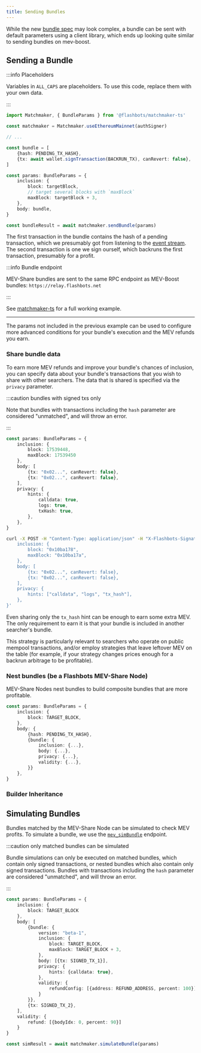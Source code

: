 ```yaml
---
title: Sending Bundles
---
```



While the new [bundle spec](/flashbots-mev-share/searchers/understanding-bundles#bundle-definition) may look complex, a bundle can be sent with default parameters using a client library, which ends up looking quite similar to sending bundles on mev-boost.

## Sending a Bundle

:::info Placeholders

Variables in `ALL_CAPS` are placeholders. To use this code, replace them with your own data.

:::

<Tabs>
<TabItem value="ts" label="matchmaker-ts">

```typescript
import Matchmaker, { BundleParams } from '@flashbots/matchmaker-ts'

const matchmaker = Matchmaker.useEthereumMainnet(authSigner)

// ...

const bundle = [
    {hash: PENDING_TX_HASH},
    {tx: await wallet.signTransaction(BACKRUN_TX), canRevert: false},
]

const params: BundleParams = {
    inclusion: {
        block: targetBlock,
        // target several blocks with `maxBlock`
        maxBlock: targetBlock + 3,
    },
    body: bundle,
}

const bundleResult = await matchmaker.sendBundle(params)
```

The first transaction in the bundle contains the hash of a pending transaction, which we presumably got from listening to the [event stream](/flashbots-mev-share/searchers/event-stream). The second transaction is one we sign ourself, which backruns the first transaction, presumably for a profit.

:::info Bundle endpoint

MEV-Share bundles are sent to the same RPC endpoint as MEV-Boost bundles: `https://relay.flashbots.net`

:::

See [matchmaker-ts](https://github.com/flashbots/matchmaker-ts/blob/main/src/examples/sendBackrunBundle.ts) for a full working example.

</TabItem>
</Tabs>

---

The params not included in the previous example can be used to configure more advanced conditions for your bundle's execution and the MEV refunds you earn.

### Share bundle data

To earn more MEV refunds and improve your bundle's chances of inclusion, you can specify data about your bundle's transactions that you wish to share with other searchers. The data that is shared is specified via the `privacy` parameter.

:::caution bundles with signed txs only

Note that bundles with transactions including the `hash` parameter are considered "unmatched", and will throw an error.

:::

<Tabs>
<TabItem value="ts" label="matchmaker-ts">

```typescript
const params: BundleParams = {
    inclusion: {
        block: 17539448,
        maxBlock: 17539450
    },
    body: [
        {tx: "0x02...", canRevert: false},
        {tx: "0x02...", canRevert: false},
    ],
    privacy: {
        hints: {
            calldata: true,
            logs: true,
            txHash: true,
        },
    },
}
```

</TabItem>
<TabItem value="curl" label="curl">

```sh
curl -X POST -H "Content-Type: application/json" -H "X-Flashbots-Signature: $FB_SIG" -d '{
    inclusion: {
        block: "0x10ba178",
        maxBlock: "0x10ba17a",
    },
    body: [
        {tx: "0x02...", canRevert: false},
        {tx: "0x02...", canRevert: false},
    ],
    privacy: {
        hints: ["calldata", "logs", "tx_hash"],
    },
}'
```
</TabItem>
</Tabs>


Even sharing only the `tx_hash` hint can be enough to earn some extra MEV. The only requirement to earn it is that your bundle is included in another searcher's bundle.

This strategy is particularly relevant to searchers who operate on public mempool transactions, and/or employ strategies that leave leftover MEV on the table (for example, if your strategy changes prices enough for a backrun arbitrage to be profitable).

### Nest bundles (be a Flashbots MEV-Share Node)

MEV-Share Nodes nest bundles to build composite bundles that are more profitable.

<Tabs>
<TabItem value="ts" label="matchmaker-ts">

```typescript
const params: BundleParams = {
    inclusion: {
        block: TARGET_BLOCK,
    },
    body: {
        {hash: PENDING_TX_HASH},
        {bundle: {
            inclusion: {...},
            body: {...},
            privacy: {...},
            validity: {...},
        }}
    },
}
```

</TabItem>
</Tabs>

### Builder Inheritance

<BuilderInheritance />

## Simulating Bundles

Bundles matched by the MEV-Share Node can be simulated to check MEV profits. To simulate a bundle, we use the [`mev_simBundle`](/flashbots-auction/searchers/advanced/rpc-endpoint#mev_simbundle) endpoint. 

:::caution only matched bundles can be simulated

Bundle simulations can only be executed on matched bundles, which contain only signed transactions, or nested bundles which also contain only signed transactions. Bundles with transactions including the `hash` parameter are considered "unmatched", and will throw an error.

:::

<Tabs>
<TabItem value="ts" label="matchmaker-ts">

```typescript
const params: BundleParams = {
    inclusion: {
        block: TARGET_BLOCK
    },
    body: [
        {bundle: {
            version: "beta-1",
            inclusion: {
                block: TARGET_BLOCK,
                maxBlock: TARGET_BLOCK + 3,
            },
            body: [{tx: SIGNED_TX_1}],
            privacy: {
                hints: {calldata: true},
            },
            validity: {
                refundConfig: [{address: REFUND_ADDRESS, percent: 100}]
            }
        }},
        {tx: SIGNED_TX_2},
    ],
    validity: {
        refund: [{bodyIdx: 0, percent: 90}]
    }
}

const simResult = await matchmaker.simulateBundle(params)
```

</TabItem>
</Tabs>
